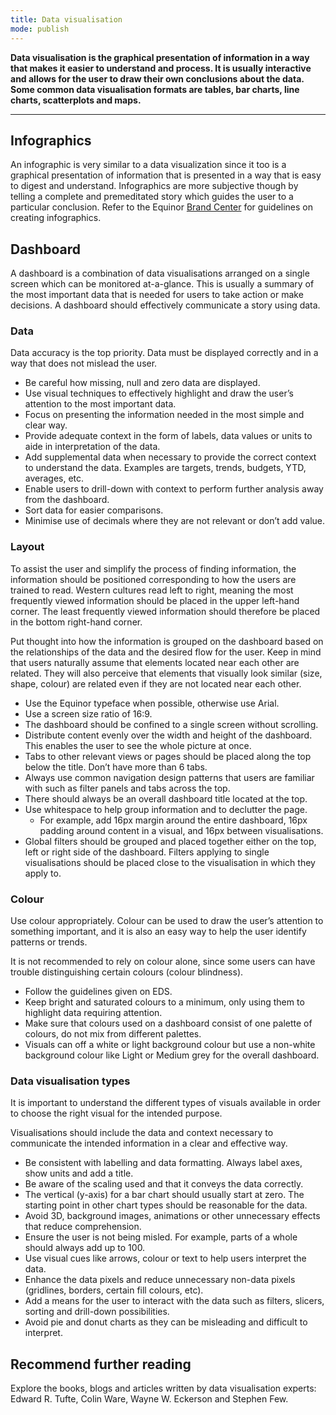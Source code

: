```yaml
---
title: Data visualisation
mode: publish
---
```


**Data visualisation is the graphical presentation of information in a way that makes it easier to understand and process. It is usually interactive and allows for the user to draw their own conclusions about the data. Some common data visualisation formats are tables, bar charts, line charts, scatterplots and maps.**  


***


## Infographics

An infographic is very similar to a data visualization since it too is a graphical presentation of information that is presented in a way that is easy to digest and understand. Infographics are more subjective though by telling a complete and premeditated story which guides the user to a particular conclusion. Refer to the Equinor [Brand Center](https://communicationtoolbox.equinor.com/brandcenter/en/equinorbc/component/default/100 "Brand Center Toolbox Guidelines") for guidelines on creating infographics. 


## Dashboard

A dashboard is a combination of data visualisations arranged on a single screen which can be monitored at-a-glance. This is usually a summary of the most important data that is needed for users to take action or make decisions. A dashboard should effectively communicate a story using data. 


### Data

Data accuracy is the top priority. Data must be displayed correctly and in a way that does not mislead the user.   

* Be careful how missing, null and zero data are displayed. 
* Use visual techniques to effectively highlight and draw the user’s attention to the most important data.  
* Focus on presenting the information needed in the most simple and clear way. 
* Provide adequate context in the form of labels, data values or units to aide in interpretation of the data. 
* Add supplemental data when necessary to provide the correct context to understand the data. Examples are targets, trends, budgets, YTD, averages, etc.    
* Enable users to drill-down with context to perform further analysis away from the dashboard. 
* Sort data for easier comparisons. 
* Minimise use of decimals where they are not relevant or don’t add value.  


### Layout

To assist the user and simplify the process of finding information, the information should be positioned corresponding to how the users are trained to read. Western cultures read left to right, meaning the most frequently viewed information should be placed in the upper left-hand corner. The least frequently viewed information should therefore be placed in the bottom right-hand corner.  

Put thought into how the information is grouped on the dashboard based on the relationships of the data and the desired flow for the user. Keep in mind that users naturally assume that elements located near each other are related. They will also perceive that elements that visually look similar (size, shape, colour) are related even if they are not located near each other.   
* Use the Equinor typeface when possible, otherwise use Arial. 
* Use a screen size ratio of 16:9.  
* The dashboard should be confined to a single screen without scrolling. 
* Distribute content evenly over the width and height of the dashboard. This enables the user to see the whole picture at once. 
* Tabs to other relevant views or pages should be placed along the top below the title. Don’t have more than 6 tabs. 
* Always use common navigation design patterns that users are familiar with such as filter panels and tabs across the top. 
* There should always be an overall dashboard title located at the top. 
* Use whitespace to help group information and to declutter the page.   
   * For example, add 16px margin around the entire dashboard, 16px padding around content in a visual, and 16px between visualisations. 
* Global filters should be grouped and placed together either on the top, left or right side of the dashboard. Filters applying to single visualisations should be placed close to the visualisation in which they apply to.   


### Colour

Use colour appropriately. Colour can be used to draw the user’s attention to something important, and it is also an easy way to help the user identify patterns or trends.   

It is not recommended to rely on colour alone, since some users can have trouble distinguishing certain colours (colour blindness). 
* Follow the guidelines given on EDS. 
* Keep bright and saturated colours to a minimum, only using them to highlight data requiring attention.  
* Make sure that colours used on a dashboard consist of one palette of colours, do not mix from different palettes. 
* Visuals can off a white or light background colour but use a non-white background colour like Light or Medium grey for the overall dashboard. 


### Data visualisation types  

It is important to understand the different types of visuals available in order to choose the right visual for the intended purpose. 

Visualisations should include the data and context necessary to communicate the intended information in a clear and effective way. 

* Be consistent with labelling and data formatting. Always label axes, show units and add a title. 
* Be aware of the scaling used and that it conveys the data correctly. 
* The vertical (y-axis) for a bar chart should usually start at zero. The starting point in other chart types should be reasonable for the data. 
* Avoid 3D, background images, animations or other unnecessary effects that reduce comprehension.  
* Ensure the user is not being misled. For example, parts of a whole should always add up to 100. 
* Use visual cues like arrows, colour or text to help users interpret the data. 
* Enhance the data pixels and reduce unnecessary non-data pixels (gridlines, borders, certain fill colours, etc).  
* Add a means for the user to interact with the data such as filters, slicers, sorting and drill-down possibilities.  
* Avoid pie and donut charts as they can be misleading and difficult to interpret. 


## Recommend further reading 

Explore the books, blogs and articles written by data visualisation experts: Edward R. Tufte, Colin Ware, Wayne W. Eckerson and Stephen Few.  
